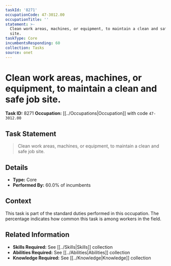 ```yaml
---
taskId: '8271'
occupationCode: 47-3012.00
occupationTitle: ''
statement: >-
  Clean work areas, machines, or equipment, to maintain a clean and safe job
  site.
taskType: Core
incumbentsResponding: 60
collection: Tasks
source: onet
---
```

# Clean work areas, machines, or equipment, to maintain a clean and safe job site.

**Task ID:** 8271
**Occupation:** [[../Occupations|Occupation]] with code `47-3012.00`

## Task Statement

> Clean work areas, machines, or equipment, to maintain a clean and safe job site.

## Details

- **Type:** Core
- **Performed By:** 60.0% of incumbents

## Context

This task is part of the standard duties performed in this occupation. The percentage indicates how common this task is among workers in the field.

## Related Information

- **Skills Required:** See [[../Skills|Skills]] collection
- **Abilities Required:** See [[../Abilities|Abilities]] collection
- **Knowledge Required:** See [[../Knowledge|Knowledge]] collection
